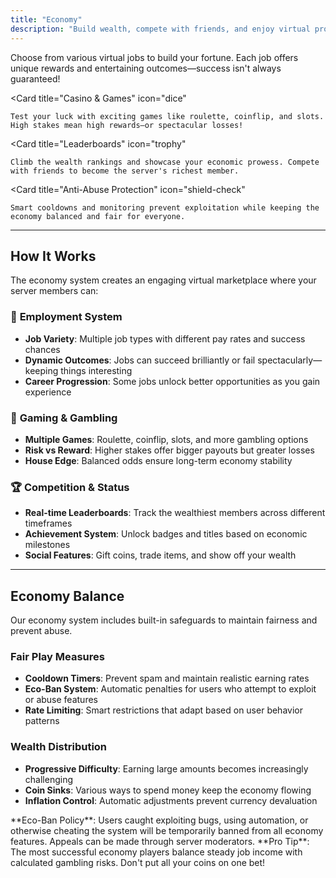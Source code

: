 ```yaml
---
title: "Economy"
description: "Build wealth, compete with friends, and enjoy virtual prosperity in your server community."
---
```


<CardGroup cols={2}>
  <Card
    title="Work & Earn"
    icon="briefcase"
  >
    Choose from various virtual jobs to build your fortune. Each job offers unique rewards and entertaining outcomes—success isn't always guaranteed!
  </Card>

  <Card
    title="Casino & Games"
    icon="dice"
  >
    Test your luck with exciting games like roulette, coinflip, and slots. High stakes mean high rewards—or spectacular losses!
  </Card>

  <Card
    title="Leaderboards"
    icon="trophy"
  >
    Climb the wealth rankings and showcase your economic prowess. Compete with friends to become the server's richest member.
  </Card>

  <Card
    title="Anti-Abuse Protection"
    icon="shield-check"
  >
    Smart cooldowns and monitoring prevent exploitation while keeping the economy balanced and fair for everyone.
  </Card>
</CardGroup>

---

## How It Works

The economy system creates an engaging virtual marketplace where your server members can:

### 💼 **Employment System**
- **Job Variety**: Multiple job types with different pay rates and success chances
- **Dynamic Outcomes**: Jobs can succeed brilliantly or fail spectacularly—keeping things interesting
- **Career Progression**: Some jobs unlock better opportunities as you gain experience

### 🎰 **Gaming & Gambling**
- **Multiple Games**: Roulette, coinflip, slots, and more gambling options
- **Risk vs Reward**: Higher stakes offer bigger payouts but greater losses
- **House Edge**: Balanced odds ensure long-term economy stability

### 🏆 **Competition & Status**
- **Real-time Leaderboards**: Track the wealthiest members across different timeframes
- **Achievement System**: Unlock badges and titles based on economic milestones
- **Social Features**: Gift coins, trade items, and show off your wealth

---

## Economy Balance

<Info>
Our economy system includes built-in safeguards to maintain fairness and prevent abuse.
</Info>

### Fair Play Measures
- **Cooldown Timers**: Prevent spam and maintain realistic earning rates
- **Eco-Ban System**: Automatic penalties for users who attempt to exploit or abuse features
- **Rate Limiting**: Smart restrictions that adapt based on user behavior patterns

### Wealth Distribution
- **Progressive Difficulty**: Earning large amounts becomes increasingly challenging
- **Coin Sinks**: Various ways to spend money keep the economy flowing
- **Inflation Control**: Automatic adjustments prevent currency devaluation

<Warning>
**Eco-Ban Policy**: Users caught exploiting bugs, using automation, or otherwise cheating the system will be temporarily banned from all economy features. Appeals can be made through server moderators.
</Warning>

<Tip>
**Pro Tip**: The most successful economy players balance steady job income with calculated gambling risks. Don't put all your coins on one bet!
</Tip>